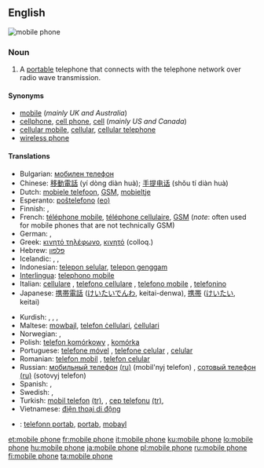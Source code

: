 ==English==
[[Image:Several mobile phones.png|thumb|mobile phone]]
{{wikipedia}}

===Noun===
{{en-noun|sg=[[mobile]] [[phone]]}}

# A [[portable]] telephone that connects with the telephone network over radio wave transmission.

====Synonyms====
* [[mobile]] (''mainly UK and Australia'')
* [[cellphone]], [[cell phone]], [[cell]] (''mainly US and Canada'')
* [[cellular mobile]], [[cellular]], [[cellular telephone]]
* [[wireless phone]]

====Translations====
{{trans-top|A portable telephone}}
* Bulgarian: [[мобилен телефон]] {{m}}
* Chinese: [[移動電話]] (yí dòng diàn huà); [[手提电话]] (shŏu tí diàn huà)
* Dutch: [[mobiele telefoon]], [[GSM]], [[mobieltje]] {{a|colloquial|diminutive}}
* Esperanto: [[posxtelefono|poŝtelefono]] [[:eo:posxtelefono|(eo)]]
* Finnish: {{t+|fi|matkapuhelin}}, {{t+|fi|kännykkä}}
* French: [[téléphone mobile]], [[téléphone cellulaire]], [[GSM]] (''note'': often used for mobile phones that are not technically GSM)
* German: {{t+|de|Handy}}, {{t+|de|Mobiltelefon}}
* Greek: [[κινητό τηλέφωνο]], [[κινητό]] (colloq.)
* Hebrew: [[פלפון]]
* Icelandic: {{t+|is|farsími|m}}, {{t+|is|gemsi|m}}, {{t-|is|GSM-sími|m}}
* Indonesian: [[telepon selular]], [[telepon genggam]]
* [[Interlingua]]: [[telephono mobile]]
* Italian: [[cellulare]] {{m}}, [[telefono cellulare]] {{m}}, [[telefono mobile]] {{m}}, [[telefonino]] {{m}}
* Japanese: [[携帯電話]] ([[けいたいでんわ]], keitai-denwa), [[携帯]] ([[けいたい]], keitai)
{{trans-mid}}
* Kurdish: {{t+|ku|telefona destan|f}}, {{t+|ku|telefona berîkê|f}}, {{t+|ku|telefona bêtêl|f}}, {{t+|ku|telefona mobîl|f}}
* Maltese: [[mowbajl]], [[telefon ċellulari]], [[ċellulari]]
* Norwegian: {{t-|no|mobiltelefon|m}}, {{t-|no|mobil|m}}
* Polish: [[telefon komórkowy]] {{m}}, [[komórka]] {{f}} {{a|colloquial}}
* Portuguese: [[telefone móvel]] {{m}}, [[telefone celular]] {{m}}, [[celular]] {{m}}
* Romanian: [[telefon mobil]] {{n}}, [[telefon celular]] {{n}}
* Russian: [[мобильный телефон]] [[:ru:мобильный телефон|(ru)]] (mobil'nyj telefon) {{m}}, [[сотовый телефон]] [[:ru:сотовый телефон|(ru)]] (sotovyj telefon) {{m}}
* Spanish: {{t-|es|teléfono móvil}}, {{t+|es|móvil|m}}
* Swedish: {{t+|sv|mobiltelefon}}, {{t+|sv|mobil}}
* Turkish: [[mobil telefon]] [[:tr:mobil telefon|(tr)]], {{n}}, [[cep telefonu]] [[:tr:cep telefonu|(tr)]], {{n}}
* Vietnamese: [[điện thoại di động]]
{{trans-bottom}}

{{checktrans-top}}
<!--added {{ttbc}}s here.-->
<!-- Check the name of the language: Kriol, Creole or what -->
* {{ttbc|Kriol}}: [[telefonn portab]],  [[portab]],  [[mobayl]]
{{trans-bottom}}

[[et:mobile phone]]
[[fr:mobile phone]]
[[it:mobile phone]]
[[ku:mobile phone]]
[[lo:mobile phone]]
[[hu:mobile phone]]
[[ja:mobile phone]]
[[pl:mobile phone]]
[[ru:mobile phone]]
[[fi:mobile phone]]
[[ta:mobile phone]]